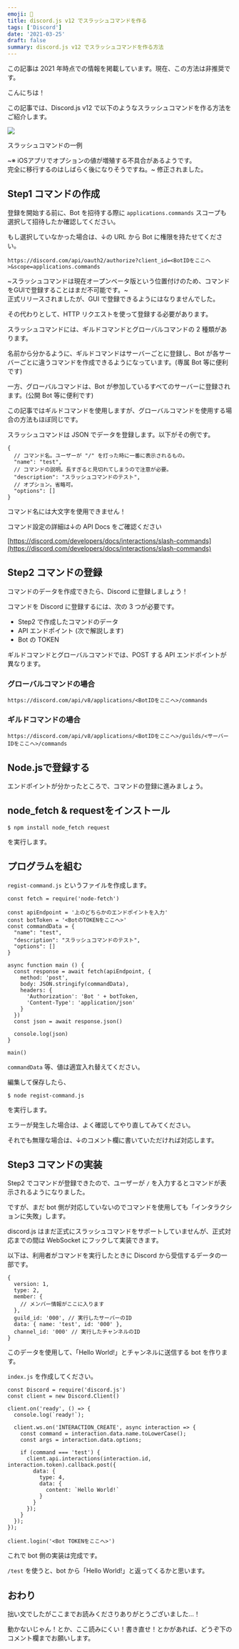 ```yaml
---
emoji: 🤖
title: discord.js v12 でスラッシュコマンドを作る
tags: ['Discord']
date: '2021-03-25'
draft: false
summary: discord.js v12 でスラッシュコマンドを作る方法
---
```


<Callout type="warning">
  この記事は 2021 年時点での情報を掲載しています。現在、この方法は非推奨です。
</Callout>

こんにちは！

この記事では、Discord.js v12 で以下のようなスラッシュコマンドを作る方法をご紹介します。

![](https://khsmty.com/wp-content/uploads/2023/08/IMG_02541-768x328.png1_.webp)

スラッシュコマンドの一例

~※ iOSアプリでオプションの値が増殖する不具合があるようです。  
完全に移行するのはしばらく後になりそうですね。~ 修正されました。

## Step1 コマンドの作成

登録を開始する前に、Bot を招待する際に `applications.commands` スコープも選択して招待したか確認してください。

もし選択していなかった場合は、↓の URL から Bot に権限を持たせてください。

```
https://discord.com/api/oauth2/authorize?client_id=<BotIDをここへ>&scope=applications.commands
```

~スラッシュコマンドは現在オープンベータ版という位置付けのため、コマンドをGUIで登録することはまだ不可能です。~  
正式リリースされましたが、GUI で登録できるようにはなりませんでした。

その代わりとして、HTTP リクエストを使って登録する必要があります。

スラッシュコマンドには、ギルドコマンドとグローバルコマンドの 2 種類があります。

名前から分かるように、ギルドコマンドはサーバーごとに登録し、Bot が各サーバーごとに違うコマンドを作成できるようになっています。(専属 Bot 等に便利です)

一方、グローバルコマンドは、Bot が参加しているすべてのサーバーに登録されます。(公開 Bot 等に便利です)

この記事ではギルドコマンドを使用しますが、グローバルコマンドを使用する場合の方法もほぼ同じです。

スラッシュコマンドは JSON でデータを登録します。以下がその例です。

```
{
  // コマンド名。ユーザーが "/" を打った時に一番に表示されるもの。
  "name": "test",
  // コマンドの説明。長すぎると見切れてしまうので注意が必要。
  "description": "スラッシュコマンドのテスト",
  // オプション。省略可。
  "options": []
}
```

コマンド名には大文字を使用できません！

コマンド設定の詳細は↓の API Docs をご確認ください

[https://discord.com/developers/docs/interactions/slash-commands](https://discord.com/developers/docs/interactions/slash-commands)

## Step2 コマンドの登録

コマンドのデータを作成できたら、Discord に登録しましょう！

コマンドを Discord に登録するには、次の 3 つが必要です。

- Step2 で作成したコマンドのデータ
- API エンドポイント (次で解説します)
- Bot の TOKEN

ギルドコマンドとグローバルコマンドでは、POST する API エンドポイントが異なります。

### グローバルコマンドの場合

```
https://discord.com/api/v8/applications/<BotIDをここへ>/commands
```

### ギルドコマンドの場合

```
https://discord.com/api/v8/applications/<BotIDをここへ>/guilds/<サーバーIDをここへ>/commands
```

## Node.jsで登録する

エンドポイントが分かったところで、コマンドの登録に進みましょう。

## node_fetch & requestをインストール

```
$ npm install node_fetch request
```

を実行します。

## プログラムを組む

`regist-command.js` というファイルを作成します。

```
const fetch = require('node-fetch')

const apiEndpoint = '上のどちらかのエンドポイントを入力'
const botToken = '<BotのTOKENをここへ>'
const commandData = {
  "name": "test",
  "description": "スラッシュコマンドのテスト",
  "options": []
}

async function main () {
  const response = await fetch(apiEndpoint, {
    method: 'post',
    body: JSON.stringify(commandData),
    headers: {
      'Authorization': 'Bot ' + botToken,
      'Content-Type': 'application/json'
    }
  })
  const json = await response.json()

  console.log(json)
}

main()
```

`commandData` 等、値は適宜入れ替えてください。

編集して保存したら、

```
$ node regist-command.js
```

を実行します。

エラーが発生した場合は、よく確認してやり直してみてください。

それでも無理な場合は、↓のコメント欄に書いていただければ対応します。

## Step3 コマンドの実装

Step2 でコマンドが登録できたので、ユーザーが `/` を入力するとコマンドが表示されるようになりました。

ですが、まだ bot 側が対応していないのでコマンドを使用しても「インタラクションに失敗」します。

discord.js はまだ正式にスラッシュコマンドをサポートしていませんが、正式対応までの間は WebSocket にフックして実装できます。

以下は、利用者がコマンドを実行したときに Discord から受信するデータの一部です。

```
{
  version: 1,
  type: 2,
  member: {
    // メンバー情報がここに入ります
  },
  guild_id: '000', // 実行したサーバーのID
  data: { name: 'test', id: '000' },
  channel_id: '000' // 実行したチャンネルのID
}
```

このデータを使用して、「Hello World!」とチャンネルに送信する bot を作ります。

`index.js` を作成してください。

```
const Discord = require('discord.js')
const client = new Discord.Client()

client.on('ready', () => {
  console.log(`ready!`);

  client.ws.on('INTERACTION_CREATE', async interaction => {
    const command = interaction.data.name.toLowerCase();
    const args = interaction.data.options;

    if (command === 'test') {
      client.api.interactions(interaction.id, interaction.token).callback.post({
        data: {
          type: 4,
          data: {
            content: `Hello World!`
          }
        }
      });
    }
  });
});

client.login('<Bot TOKENをここへ>')
```

これで bot 側の実装は完成です。

`/test` を使うと、bot から「Hello World!」と返ってくるかと思います。

## おわり

拙い文でしたがここまでお読みくださりありがとうございました...！

動かないじゃん！とか、ここ読みにくい！書き直せ！とかがあれば、どうぞ下のコメント欄までお願いします。

```

```
